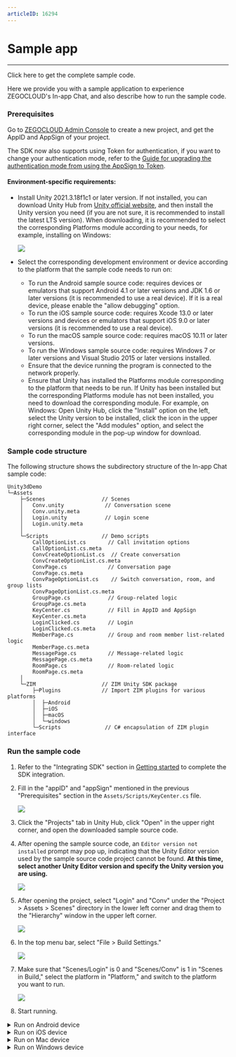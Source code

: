 ```yaml
---
articleID: 16294
---
```

# Sample app

- - -

<Card title="Sample Code" href="https://storage.zego.im/zim/example/unity/Unity3dDemo.zip" target="_blank">Click here to get the complete sample code.</Card>

Here we provide you with a sample application to experience ZEGOCLOUD's In-app Chat, and also describe how to run the sample code.

### Prerequisites

Go to [ZEGOCLOUD Admin Console](https://console.zegocloud.com/) to create a new project, and get the AppID and AppSign of your project.

<Warning title="Warning">

The SDK now also supports using Token for authentication, if you want to change your authentication mode, refer to the [Guide for upgrading the authentication mode from using the AppSign to Token](https://docs.zegocloud.com/faq/token_upgrade). 
</Warning>

#### Environment-specific requirements:


- Install Unity 2021.3.18f1c1 or later version. If not installed, you can download Unity Hub from [Unity official website](https://unity3d.com/get-unity/download), and then install the Unity version you need (if you are not sure, it is recommended to install the latest LTS version). When downloading, it is recommended to select the corresponding Platforms module according to your needs, for example, installing on Windows:
    <Frame width="512" height="auto" caption=""><img src="https://storage.zego.im/sdk-doc/Pics/ZIM/Unity/unityEnv.jpeg" /></Frame>

- Select the corresponding development environment or device according to the platform that the sample code needs to run on:

    - To run the Android sample source code: requires devices or emulators that support Android 4.1 or later versions and JDK 1.6 or later versions (it is recommended to use a real device). If it is a real device, please enable the "allow debugging" option.
    - To run the iOS sample source code: requires Xcode 13.0 or later versions and devices or emulators that support iOS 9.0 or later versions (it is recommended to use a real device).
    - To run the macOS sample source code: requires macOS 10.11 or later versions.
    - To run the Windows sample source code: requires Windows 7 or later versions and Visual Studio 2015 or later versions installed.
    - Ensure that the device running the program is connected to the network properly.
    - Ensure that Unity has installed the Platforms module corresponding to the platform that needs to be run. If Unity has been installed but the corresponding Platforms module has not been installed, you need to download the corresponding module. For example, on Windows: Open Unity Hub, click the "Install" option on the left, select the Unity version to be installed, click the icon in the upper right corner, select the "Add modules" option, and select the corresponding module in the pop-up window for download.



### Sample code structure 

The following structure shows the subdirectory structure of the In-app Chat sample code:


```tree
Unity3dDemo
└─Assets
    ├─Scenes                  // Scenes
    │   Conv.unity             // Conversation scene
    │   Conv.unity.meta
    │   Login.unity            // Login scene
    │   Login.unity.meta
    │
    └─Scripts                 // Demo scripts
        CallOptionList.cs       // Call invitation options
        CallOptionList.cs.meta
        ConvCreateOptionList.cs  // Create conversation
        ConvCreateOptionList.cs.meta
        ConvPage.cs             // Conversation page
        ConvPage.cs.meta
        ConvPageOptionList.cs    // Switch conversation, room, and group lists
        ConvPageOptionList.cs.meta
        GroupPage.cs            // Group-related logic
        GroupPage.cs.meta
        KeyCenter.cs            // Fill in AppID and AppSign
        KeyCenter.cs.meta
        LoginClicked.cs         // Login
        LoginClicked.cs.meta
        MemberPage.cs           // Group and room member list-related logic
        MemberPage.cs.meta
        MessagePage.cs          // Message-related logic
        MessagePage.cs.meta
        RoomPage.cs             // Room-related logic
        RoomPage.cs.meta
    │
    └─ZIM                     // ZIM Unity SDK package
        ├─Plugins             // Import ZIM plugins for various platforms
        │  ├─Android
        │  ├─iOS
        │  ├─macOS
        │  └─windows
        └─Scripts              // C# encapsulation of ZIM plugin interface
```

### Run the sample code

1. Refer to the "Integrating SDK" section in [Getting started](./Send%20and%20receive%20messages.mdx) to complete the SDK integration.

2. Fill in the "appID" and "appSign" mentioned in the previous "Prerequisites" section in the `Assets/Scripts/KeyCenter.cs` file.

    <Frame width="512" height="auto" caption=""><img src="https://storage.zego.im/sdk-doc/Pics/ZIM/Unity/appIDSet.jpeg" /></Frame>

3. Click the "Projects" tab in Unity Hub, click "Open" in the upper right corner, and open the downloaded sample source code.


4. After opening the sample source code, an `Editor version not installed` prompt may pop up, indicating that the Unity Editor version used by the sample source code project cannot be found. **At this time, select another Unity Editor version and specify the Unity version you are using.**

    <Frame width="512" height="auto" caption=""><img src="https://storage.zego.im/sdk-doc/Pics/ZIM/Unity/changeVersion.jpg" /></Frame>


5. After opening the project, select "Login" and "Conv" under the "Project > Assets > Scenes" directory in the lower left corner and drag them to the "Hierarchy" window in the upper left corner.

    <Frame width="512" height="auto" caption=""><img src="https://storage.zego.im/sdk-doc/Pics/ZIM/Unity/buildReady.jpeg" /></Frame>

6. In the top menu bar, select "File > Build Settings."

    <Frame width="512" height="auto" caption=""><img src="https://storage.zego.im/sdk-doc/Pics/ZIM/Unity/buildSetting_1.jpeg" /></Frame>


7. Make sure that "Scenes/Login" is 0 and "Scenes/Conv" is 1 in "Scenes in Build," select the platform in "Platform," and switch to the platform you want to run.

    <Frame width="512" height="auto" caption=""><img src="https://storage.zego.im/sdk-doc/Pics/ZIM/Unity/buildReady_1.jpeg" /></Frame>

8. Start running.

<details class="zg-primary">
    <summary>Run on Android device</summary>

1. Refer to step 7, switch the "Platform" to the "Android" platform, click "Player Settings" to set package name and other configurations.
    <Frame width="512" height="auto" caption=""><img src="https://storage.zego.im/sdk-doc/Pics/Unity3D/ZegoExpressEngine/QuickStart/demo_build_android.png" /></Frame>
2. After completing the settings, connect the Android device and click "Build And Run".
</details>

<details class="zg-primary">
    <summary>Run on iOS device</summary>

1. Refer to step 7, switch the "Platform" to the "iOS" platform, click "Build" to save the iOS project locally, and open the built project through Xcode.
2. In the opened Xcode project, open the "Targets - Unity-iPhone - Signing & Capabilities - Signing" tab, first make sure to check "Automatically manage signing", then switch "Team" to your own team, and modify "Bundle Identifier" to your own Bundle ID.
    <Frame width="512" height="auto" caption=""><img src="https://storage.zego.im/sdk-doc/Pics/ZIM/Unity/iOSSet.jpeg" /></Frame>
3. Open "Targets - Unity-iPhone - Build Phases - Embeded Frameworks", click the plus sign "+", and select the path of the integrated ZIM SDK: "ZIM/Plugins/IOS/ZIM.xcframework/ios-arm64_armv7/ZIM.framework".
    <Frame width="512" height="auto" caption=""><img src="https://storage.zego.im/sdk-doc/Pics/ZIM/Unity/setIOSPackage.jpg" /></Frame>   
4. Open "Targets - Unity-iPhone - Build Settings", search for bitcode in the search box, and make sure that Enable Bitcode is set to "No".
    <Frame width="512" height="auto" caption=""><img src="https://storage.zego.im/sdk-doc/Pics/ZIM/Unity/bitcode_set.jpeg" /></Frame>
5. Click the Run button to run the sample demo.
</details>

<details class="zg-primary">
    <summary>Run on Mac device</summary>

1. Refer to step 7, switch the "Platform" to the "macOS" platform, select the architecture to be built, such as Intel + Apple Silicon, and then click "Build" to generate the App locally.
    <Frame width="512" height="auto" caption=""><img src="https://storage.zego.im/sdk-doc/Pics/ZIM/Unity/macBuild.jpg" /></Frame>
2. After the application is generated, double-click to run it.
</details>


<details class="zg-primary">
    <summary>Run on Windows device</summary>

1. Refer to step 7, switch the "Platform" to the "Windows" platform, select the architecture to be built, **note that the architecture selected here must be consistent with the SDK architecture retained during integration**, and then click "Build" to generate the App locally.
    <Frame width="512" height="auto" caption=""><img src="https://storage.zego.im/sdk-doc/Pics/ZIM/Unity/winBuild.jpeg" /></Frame>
2. Double-click the generated .exe file to run it.
    <Frame width="512" height="auto" caption=""><img src="https://storage.zego.im/sdk-doc/Pics/ZIM/Unity/exeDemo.jpg" /></Frame>
</details>
